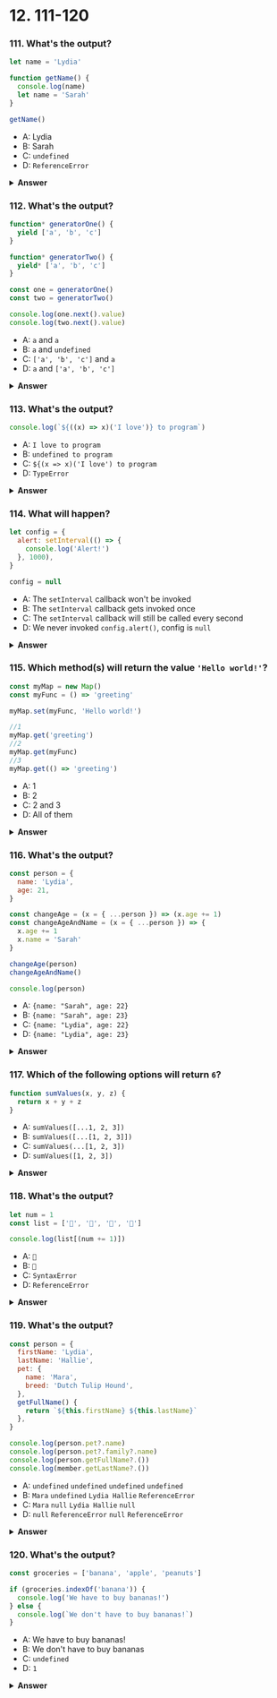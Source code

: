 
# 12. 111-120

### 111. What's the output?

```javascript
let name = 'Lydia'

function getName() {
  console.log(name)
  let name = 'Sarah'
}

getName()
```

- A: Lydia
- B: Sarah
- C: `undefined`
- D: `ReferenceError`

<details>
<summary>
<b>Answer</b>
</summary>
<p>

#### Answer: D

Each function has its own _execution context_ (or _scope_). The `getName` function first looks within its own context (scope) to see if it contains the variable `name` we're trying to access. In this case, the `getName` function contains its own `name` variable: we declare the variable `name` with the `let` keyword, and with the value of `'Sarah'`.

Variables with the `let` keyword (and `const`) are hoisted, but unlike `var`, don't get <i>initialized</i>. They are not accessible before the line we declare (initialize) them. This is called the "temporal dead zone". When we try to access the variables before they are declared, JavaScript throws a `ReferenceError`.

If we wouldn't have declared the `name` variable within the `getName` function, the javascript engine would've looked down the _scope chain_. The outer scope has a variable called `name` with the value of `Lydia`. In that case, it would've logged `Lydia`.

```javascript
let name = 'Lydia'

function getName() {
  console.log(name)
}

getName() // Lydia
```

</p>
</details>

### 112. What's the output?

```javascript
function* generatorOne() {
  yield ['a', 'b', 'c']
}

function* generatorTwo() {
  yield* ['a', 'b', 'c']
}

const one = generatorOne()
const two = generatorTwo()

console.log(one.next().value)
console.log(two.next().value)
```

- A: `a` and `a`
- B: `a` and `undefined`
- C: `['a', 'b', 'c']` and `a`
- D: `a` and `['a', 'b', 'c']`

<details>
<summary>
<b>Answer</b>
</summary>
<p>

#### Answer: C

With the `yield` keyword, we `yield` values in a generator function. With the `yield*` keyword, we can yield values from another generator function, or iterable object (for example an array).

In `generatorOne`, we yield the entire array `['a', 'b', 'c']` using the `yield` keyword. The value of `value` property on the object returned by the `next` method on `one` (`one.next().value`) is equal to the entire array `['a', 'b', 'c']`.

```javascript
console.log(one.next().value) // ['a', 'b', 'c']
console.log(one.next().value) // undefined
```

In `generatorTwo`, we use the `yield*` keyword. This means that the first yielded value of `two`, is equal to the first yielded value in the iterator. The iterator is the array `['a', 'b', 'c']`. The first yielded value is `a`, so the first time we call `two.next().value`, `a` is returned.

```javascript
console.log(two.next().value) // 'a'
console.log(two.next().value) // 'b'
console.log(two.next().value) // 'c'
console.log(two.next().value) // undefined
```

</p>
</details>

### 113. What's the output?

```javascript
console.log(`${((x) => x)('I love')} to program`)
```

- A: `I love to program`
- B: `undefined to program`
- C: `${(x => x)('I love') to program`
- D: `TypeError`

<details>
<summary>
<b>Answer</b>
</summary>
<p>

#### Answer: A

Expressions within template literals are evaluated first. This means that the string will contain the returned value of the expression, the immediately invoked function `(x => x)('I love')` in this case. We pass the value `'I love'` as an argument to the `x => x` arrow function. `x` is equal to `'I love'`, which gets returned. This results in `I love to program`.

</p>
</details>

### 114. What will happen?

```javascript
let config = {
  alert: setInterval(() => {
    console.log('Alert!')
  }, 1000),
}

config = null
```

- A: The `setInterval` callback won't be invoked
- B: The `setInterval` callback gets invoked once
- C: The `setInterval` callback will still be called every second
- D: We never invoked `config.alert()`, config is `null`

<details>
<summary>
<b>Answer</b>
</summary>
<p>

#### Answer: C

Normally when we set objects equal to `null`, those objects get _garbage collected_ as there is no reference anymore to that object. However, since the callback function within `setInterval` is an arrow function (thus bound to the `config` object), the callback function still holds a reference to the `config` object.
As long as there is a reference, the object won't get garbage collected.
Since this is an interval, setting `config` to `null` or `delete`-ing `config.alert` won't garbage-collect the interval, so the interval will still be called.
It should be cleared with `clearInterval(config.alert)` to remove it from memory.
Since it was not cleared, the `setInterval` callback function will still get invoked every 1000ms (1s).

</p>
</details>

### 115. Which method(s) will return the value `'Hello world!'`?

```javascript
const myMap = new Map()
const myFunc = () => 'greeting'

myMap.set(myFunc, 'Hello world!')

//1
myMap.get('greeting')
//2
myMap.get(myFunc)
//3
myMap.get(() => 'greeting')
```

- A: 1
- B: 2
- C: 2 and 3
- D: All of them

<details>
<summary>
<b>Answer</b>
</summary>
<p>

#### Answer: B

When adding a key/value pair using the `set` method, the key will be the value of the first argument passed to the `set` function, and the value will be the second argument passed to the `set` function. The key is the _function_ `() => 'greeting'` in this case, and the value `'Hello world'`. `myMap` is now `{ () => 'greeting' => 'Hello world!' }`.

1 is wrong, since the key is not `'greeting'` but `() => 'greeting'`.
3 is wrong, since we're creating a new function by passing it as a parameter to the `get` method. Object interact by _reference_. Functions are objects, which is why two functions are never strictly equal, even if they are identical: they have a reference to a different spot in memory.

</p>
</details>

### 116. What's the output?

```javascript
const person = {
  name: 'Lydia',
  age: 21,
}

const changeAge = (x = { ...person }) => (x.age += 1)
const changeAgeAndName = (x = { ...person }) => {
  x.age += 1
  x.name = 'Sarah'
}

changeAge(person)
changeAgeAndName()

console.log(person)
```

- A: `{name: "Sarah", age: 22}`
- B: `{name: "Sarah", age: 23}`
- C: `{name: "Lydia", age: 22}`
- D: `{name: "Lydia", age: 23}`

<details>
<summary>
<b>Answer</b>
</summary>
<p>

#### Answer: C

Both the `changeAge` and `changeAgeAndName` functions have a default parameter, namely a _newly_ created object `{ ...person }`. This object has copies of all the key/values in the `person` object.

First, we invoke the `changeAge` function and pass the `person` object as its argument. This function increases the value of the `age` property by 1. `person` is now `{ name: "Lydia", age: 22 }`.

Then, we invoke the `changeAgeAndName` function, however we don't pass a parameter. Instead, the value of `x` is equal to a _new_ object: `{ ...person }`. Since it's a new object, it doesn't affect the values of the properties on the `person` object. `person` is still equal to `{ name: "Lydia", age: 22 }`.

</p>
</details>

### 117. Which of the following options will return `6`?

```javascript
function sumValues(x, y, z) {
  return x + y + z
}
```

- A: `sumValues([...1, 2, 3])`
- B: `sumValues([...[1, 2, 3]])`
- C: `sumValues(...[1, 2, 3])`
- D: `sumValues([1, 2, 3])`

<details>
<summary>
<b>Answer</b>
</summary>
<p>

#### Answer: C

With the spread operator `...`, we can _spread_ iterables to individual elements. The `sumValues` function receives three arguments: `x`, `y` and `z`. `...[1, 2, 3]` will result in `1, 2, 3`, which we pass to the `sumValues` function.

</p>
</details>

### 118. What's the output?

```javascript
let num = 1
const list = ['🥳', '🤠', '🥰', '🤪']

console.log(list[(num += 1)])
```

- A: `🤠`
- B: `🥰`
- C: `SyntaxError`
- D: `ReferenceError`

<details>
<summary>
<b>Answer</b>
</summary>
<p>

#### Answer: B

With the `+=` operand, we're incrementing the value of `num` by `1`. `num` had the initial value `1`, so `1 + 1` is `2`. The item on the second index in the `list` array is 🥰, `console.log(list[2])` prints 🥰.

</p>
</details>

### 119. What's the output?

```javascript
const person = {
  firstName: 'Lydia',
  lastName: 'Hallie',
  pet: {
    name: 'Mara',
    breed: 'Dutch Tulip Hound',
  },
  getFullName() {
    return `${this.firstName} ${this.lastName}`
  },
}

console.log(person.pet?.name)
console.log(person.pet?.family?.name)
console.log(person.getFullName?.())
console.log(member.getLastName?.())
```

- A: `undefined` `undefined` `undefined` `undefined`
- B: `Mara` `undefined` `Lydia Hallie` `ReferenceError`
- C: `Mara` `null` `Lydia Hallie` `null`
- D: `null` `ReferenceError` `null` `ReferenceError`

<details>
<summary>
<b>Answer</b>
</summary>
<p>

#### Answer: B

With the optional chaining operator `?.`, we no longer have to explicitly check whether the deeper nested values are valid or not. If we're trying to access a property on an `undefined` or `null` value (_nullish_), the expression short-circuits and returns `undefined`.

`person.pet?.name`: `person` has a property named `pet`: `person.pet` is not nullish. It has a property called `name`, and returns `Mara`.
`person.pet?.family?.name`: `person` has a property named `pet`: `person.pet` is not nullish. `pet` does _not_ have a property called `family`, `person.pet.family` is nullish. The expression returns `undefined`.
`person.getFullName?.()`: `person` has a property named `getFullName`: `person.getFullName()` is not nullish and can get invoked, which returns `Lydia Hallie`.
`member.getLastName?.()`: variable `member` is non existent therefore a `ReferenceError` gets thrown!

</p>
</details>

### 120. What's the output?

```javascript
const groceries = ['banana', 'apple', 'peanuts']

if (groceries.indexOf('banana')) {
  console.log('We have to buy bananas!')
} else {
  console.log(`We don't have to buy bananas!`)
}
```

- A: We have to buy bananas!
- B: We don't have to buy bananas
- C: `undefined`
- D: `1`

<details>
<summary>
<b>Answer</b>
</summary>
<p>

#### Answer: B

We passed the condition `groceries.indexOf("banana")` to the if-statement. `groceries.indexOf("banana")` returns `0`, which is a falsy value. Since the condition in the if-statement is falsy, the code in the `else` block runs, and `We don't have to buy bananas!` gets logged.

</p>
</details>
